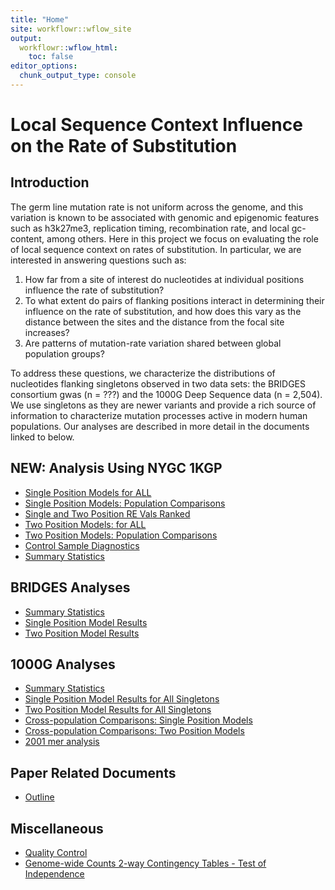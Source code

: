 ```yaml
---
title: "Home"
site: workflowr::wflow_site
output:
  workflowr::wflow_html:
    toc: false
editor_options:
  chunk_output_type: console
---
```


# Local Sequence Context Influence on the Rate of Substitution

## Introduction

The germ line mutation rate is not uniform across the genome, and this variation is known to be associated with genomic and epigenomic features such as h3k27me3, replication timing, recombination rate, and local gc-content, among others. Here in this project we focus on evaluating the role of local sequence context on rates of substitution. In particular, we are interested in answering questions such as:

1. How far from a site of interest do nucleotides at individual positions influence the rate of substitution?
2. To what extent do pairs of flanking positions interact in determining their influence on the rate of substitution, and how does this vary as the distance between the sites and the distance from the focal site increases?
3. Are patterns of mutation-rate variation shared between global population groups?

To address these questions, we characterize the distributions of nucleotides flanking singletons observed in two data sets: the BRIDGES consortium gwas (n = ???) and the 1000G Deep Sequence data (n = 2,504). We use singletons as they are newer variants and provide a rich source of information to characterize mutation processes active in modern human populations. Our analyses are described in more detail in the documents linked to below.

## NEW: Analysis Using NYGC 1KGP
* [Single Position Models for ALL](NYGC_single_position_ALL.html)
* [Single Position Models: Population Comparisons](NYGC_single_position_comp.html)
* [Single and Two Position RE Vals Ranked](NYGC_rank_re_vals.html)
* [Two Position Models: for ALL](NYGC_two_pos_all.html)
* [Two Position Models: Population Comparisons](NYGC_two_pos_comp.html)
* [Control Sample Diagnostics](NYGC_control_samples.html)
* [Summary Statistics](NYGC_summary_stats.html)

## BRIDGES Analyses

* [Summary Statistics](BRIDGES_summary_stats.html)
* [Single Position Model Results](BRIDGES_single_position.html)
* [Two Position Model Results](BRIDGES_two_positions.html)

## 1000G Analyses

* [Summary Statistics](1000G_summary_stats.html)
* [Single Position Model Results for All Singletons](1000G_single_position_ALL.html)
* [Two Position Model Results for All Singletons](1000G_two_positions_ALL.html)
* [Cross-population Comparisons: Single Position Models](1000G_single_position_comp.html)
* [Cross-population Comparisons: Two Position Models](1000G_two_positions_comp.html)
* [2001 mer analysis](1kgp_100bp_sp.html)

## Paper Related Documents

* [Outline](outline.html)

## Miscellaneous

* [Quality Control](quality_control.html)
* [Genome-wide Counts 2-way Contingency Tables - Test of Independence](gw_chisq_ind.html)
